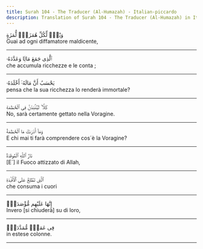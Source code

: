 ```yaml
---
title: Surah 104 - The Traducer (Al-Humazah) - Italian-piccardo
description: Translation of Surah 104 - The Traducer (Al-Humazah) in Italian-piccardo
---
```





<Aside type="quran" title="1">
وَيْلٌۭ لِّكُلِّ هُمَزَةٍۢ لُّمَزَةٍ
</Aside>

<Aside type="reference" title="1">
Guai ad ogni diffamatore maldicente,
</Aside>

---

<Aside type="quran" title="2">
ٱلَّذِى جَمَعَ مَالًۭا وَعَدَّدَهُۥ
</Aside>

<Aside type="reference" title="2">
che accumula ricchezze e le conta ;
</Aside>

---

<Aside type="quran" title="3">
يَحْسَبُ أَنَّ مَالَهُۥٓ أَخْلَدَهُۥ
</Aside>

<Aside type="reference" title="3">
pensa che la sua ricchezza lo renderà immortale?
</Aside>

---

<Aside type="quran" title="4">
كَلَّا ۖ لَيُنۢبَذَنَّ فِى ٱلْحُطَمَةِ
</Aside>

<Aside type="reference" title="4">
No, sarà certamente gettato nella Voragine.
</Aside>

---

<Aside type="quran" title="5">
وَمَآ أَدْرَىٰكَ مَا ٱلْحُطَمَةُ
</Aside>

<Aside type="reference" title="5">
E chi mai ti farà comprendere cos´è la Voragine?
</Aside>

---

<Aside type="quran" title="6">
نَارُ ٱللَّهِ ٱلْمُوقَدَةُ
</Aside>

<Aside type="reference" title="6">
[E´] il Fuoco attizzato di Allah,
</Aside>

---

<Aside type="quran" title="7">
ٱلَّتِى تَطَّلِعُ عَلَى ٱلْأَفْـِٔدَةِ
</Aside>

<Aside type="reference" title="7">
che consuma i cuori
</Aside>

---

<Aside type="quran" title="8">
إِنَّهَا عَلَيْهِم مُّؤْصَدَةٌۭ
</Aside>

<Aside type="reference" title="8">
Invero [si chiuderà] su di loro,
</Aside>

---

<Aside type="quran" title="9">
فِى عَمَدٍۢ مُّمَدَّدَةٍۭ
</Aside>

<Aside type="reference" title="9">
in estese colonne.
</Aside>

---
